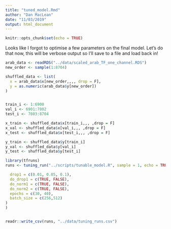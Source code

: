 ```yaml
---
title: "tuned_model.Rmd"
author: "Dan MacLean"
date: "11/03/2019"
output: html_document
---
```


```r
knitr::opts_chunk$set(echo = TRUE)
```
Looks like I forgot to optimise a few parameters on the final model. Let's do that now, this will be verbose output so I'll save to a file and load back in!

```r
arab_data <- readRDS("../data/scaled_arab_TF_one_channel.RDS")
new_order <- sample(1:8704)

shuffled_data <- list(
  x = arab_data$x[new_order,,,, drop = F],
  y = as.numeric(arab_data$y[new_order])
)


train_i <- 1:6900
val_i <- 6901:7802
test_i <- 7803:8704

x_train <- shuffled_data$x[train_i,,, ,drop = F]
x_val <- shuffled_data$x[val_i,,, ,drop = F]
x_test <- shuffled_data$x[test_i,,, ,drop = F]

y_train <- shuffled_data$y[train_i]
y_val <- shuffled_data$y[val_i]
y_test <- shuffled_data$y[test_i]
```

```r
library(tfruns)
runs <- tuning_run("../scripts/tunable_model.R", sample = 1, echo = TRUE, flags = list(

  drop1 = c(0.01, 0.05, 0.1),
  do_drop1 = c(TRUE, FALSE),
  do_norm1 = c(TRUE, FALSE),
  do_norm2 = c(TRUE, FALSE),
  epochs = c(30, 40),
  batch_size = c(256,512)
)
)


readr::write_csv(runs, "../data/tuning_runs.csv")
```
